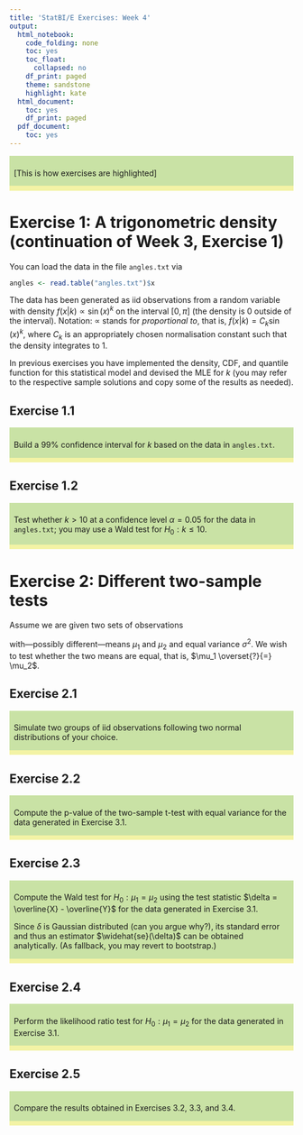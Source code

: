 ```yaml
---
title: 'StatBI/E Exercises: Week 4'
output:
  html_notebook:
    code_folding: none
    toc: yes
    toc_float:
      collapsed: no
    df_print: paged
    theme: sandstone
    highlight: kate
  html_document:
    toc: yes
    df_print: paged
  pdf_document:
    toc: yes
---
```

<style>
.exercise{background-color:#c9e2a5;padding:1ex 1ex .1ex 1ex;}
.answer{background-color:#f3f3a5;padding:1ex 1ex .1ex 1ex;}
</style>
::: exercise :::
[This is how exercises are highlighted]
:::
::: answer :::

:::
</small>



# Exercise 1: A trigonometric density (continuation of Week 3, Exercise 1)

You can load the data in the file `angles.txt` via
``` r
angles <- read.table("angles.txt")$x
```
The data has been generated as iid observations
from a random variable with density
$f(x|k) \propto \sin(x)^k$
on the interval $[0, \pi]$
(the density is $0$ outside of the interval).
Notation: $\propto$ stands for
_proportional to_, that is,
$f(x|k) = C_k \sin(x)^k$,
where $C_k$ is
an appropriately chosen normalisation constant
such that the density integrates to $1$.

In previous exercises you have implemented
the density, CDF, and quantile function
for this statistical model and devised the MLE for $k$
(you may refer to the respective sample solutions
and copy some of the results as needed).

## Exercise 1.1

::: exercise :::
Build a $99\%$ confidence interval for $k$
based on the data in `angles.txt`.
:::

::: answer :::

:::

## Exercise 1.2

::: exercise :::
Test whether $k > 10$ at a confidence
level $\alpha = 0.05$
for the data in `angles.txt`;
you may use a Wald test for $H_0: k \leq 10$.
:::

::: answer :::

:::





# Exercise 2: Different two-sample tests

Assume we are given two sets of observations
\begin{aligned}
 X_1, \ldots, X_m &\sim N(\mu_1, \sigma^2)  \\
Y_1, \ldots, Y_n &\sim N(\mu_2, \sigma^2)  
\end{aligned}
with—possibly different—means $\mu_1$ and
$\mu_2$ and equal variance $\sigma^2$.
We wish to test whether the two means
are equal, that is, $\mu_1 \overset{?}{=} \mu_2$.

## Exercise 2.1

::: exercise :::
Simulate two groups of iid observations
following two normal distributions of your choice.
:::

::: answer :::

:::


## Exercise 2.2

::: exercise :::
Compute the p-value of the two-sample t-test with equal variance for the data generated in Exercise 3.1.
:::

::: answer :::

:::

## Exercise 2.3

::: exercise :::
Compute the Wald test for $H_0: \mu_1 = \mu_2$
using the test statistic $\delta = \overline{X} - \overline{Y}$ for the data generated in Exercise 3.1.

Since $\delta$ is Gaussian distributed (can you argue why?), its standard error
and thus an estimator $\widehat{se}(\delta)$
can be obtained analytically.
(As fallback, you may revert to bootstrap.)
:::

::: answer :::

:::


## Exercise 2.4

::: exercise :::
Perform the likelihood ratio test for $H_0: \mu_1 = \mu_2$ for the data generated in Exercise 3.1.
:::

::: answer :::

:::


## Exercise 2.5

::: exercise :::
Compare the results obtained in Exercises 3.2, 3.3, and 3.4.
:::

::: answer :::

:::
